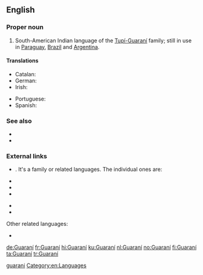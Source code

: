 {{also|guaraní|guarani}}
==English==
{{wikipedia}}
{{interwiktionary|code=gn}}

===Proper noun===
{{en-proper noun}}

# South-American Indian language of the [[w:Tupi-Guarani|Tupí-Guaraní]] family; still in use in [[Paraguay]], [[Brazil]] and [[Argentina]].

====Translations====
{{trans-top|South-American language}}
* Catalan: {{t|ca|guaraní|m}}
* German: {{t+|de|Guaraní|n}}
* Irish: {{t-|ga|Guaráinis|f}}
{{trans-mid}}
* Portuguese: {{t+|pt|guarani|m}}
* Spanish: {{t|es|guaraní|m}}
{{trans-bottom}}

===See also===
* {{langcat}}
* {{langlist}}

===External links===
* {{ISO 639|3code=grn|1code=gn}}. It's a family or related languages. The individual ones are:
{{top2}}
* {{ethnologue|lang=Paraguayan Guaraní|code=gug}}
* {{ethnologue|lang=Chiripá|code=nhd}}
* {{ethnologue|lang=Mbyá Guaraní|code=gun}}
{{mid2}}
* {{ethnologue|lang=Eastern Bolivian Guaraní|code=gui}}
* {{ethnologue|lang=Western Bolivian Guaraní|code=gnw}}
{{bottom}}
Other related languages:
* {{ethnologue|lang=Aché|code=guq}}

[[Category:English terms spelled with Í|guarani]]
[[Category:en:Languages]]

[[de:Guaraní]]
[[fr:Guaraní]]
[[hi:Guaraní]]
[[ku:Guaraní]]
[[nl:Guaraní]]
[[no:Guaraní]]
[[fi:Guaraní]]
[[ta:Guaraní]]
[[tr:Guaraní]]